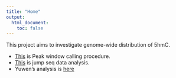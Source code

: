 ```yaml
---
title: "Home"
output:
  html_document:
    toc: false
---
```


This project aims to investigate genome-wide distribution of 5hmC.  

*  [This](PeakCalling-procedure.html) is Peak window calling procedure. 
* [This](JumpSeq-analysis.html) is jump seq data analysis. 
* Yuwen's analysis is [here][Yuwen]

[Yuwen]: http://liu-genomics.github.io/Tiao_Seq/index.html

